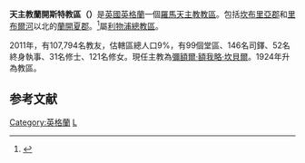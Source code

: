 {{noteTA
| 1 = zh-hans:兰开斯特;zh-hk:蘭加斯特;zh-mo:蘭加斯特;zh-tw:蘭卡斯特;zh-hant:蘭開斯特
}}
{{Infobox Roman Catholic diocese
|Roman Catholic Diocese of = 天主教蘭開斯特教區
|Latin name of diocese = Dioecesis Lancastrensis
|image = [[File:Lancaster_St._Peter_Cathedral.JPG|250px]]
|caption = 聖伯多祿主教座堂
|location = [[英格蘭|英格蘭]]
|territory = [[坎布里亞郡|坎布里亞郡]]、[[蘭開夏郡|蘭開夏郡]]
|population = 107,794
|rite = [[拉丁禮|拉丁禮]]
|patron = 
|province = 利物浦
|established = 1924年
|cathedral = [[聖伯多祿主教座堂_(蘭開斯特)|聖伯多祿主教座堂]]
|副主教座堂 =
|leadership = 主教
|website = http://www.lancasterdiocese.org.uk/
|教宗 = 
|metropolitan =
|ordinary = 彌額爾·額我略·坎貝爾
|coadjutor bishop =
|emeritus =
}}
'''天主教蘭開斯特教區（{{lang-la|Dioecesis Lancastrensis}}）'''是[[英國|英國]][[英格蘭|英格蘭]]一個[[羅馬天主教|羅馬天主教]][[教區|教區]]。包括[[坎布里亞郡|坎布里亞郡]]和[[里布爾河|里布爾河]]以北的[[蘭開夏郡|蘭開夏郡]]。<ref>{{Cite web |url=http://www.lancasterdiocese.org.uk/Diocese.asp |title=The Diocese of Lancaster |access-date=2010-09-24 |archive-date=2009-06-21 |archive-url=https://web.archive.org/web/20090621184738/http://www.lancasterdiocese.org.uk/Diocese.asp |dead-url=yes }}</ref>屬[[天主教利物浦總教區|利物浦總教區]]。

2011年，有107,794名教友，估轄區總人口9%，有99個堂區、146名司鐸、52名終身執事、31名修士、121名修女。現任主教為[[彌額爾·額我略·坎貝爾|彌額爾·額我略·坎貝爾]]。1924年升為教區。

==参考文献==
<div class="references-small">
<references></references>
</div>

{{英格蘭和威爾斯天主教教區}}

[[Category:英格蘭|Category:英格蘭]]
[[Category:英國天主教教區|L]]
